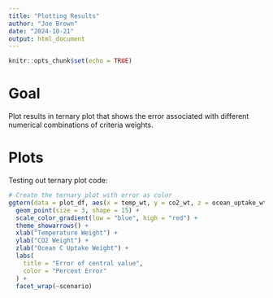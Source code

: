 ```yaml
---
title: "Plotting Results"
author: "Joe Brown"
date: "2024-10-21"
output: html_document
---
```


```r
knitr::opts_chunk$set(echo = TRUE)
```

# Goal

Plot results in ternary plot that shows the error associated with different numerical combinations of criteria weights. 


# Plots 

Testing out ternary plot code:
```r
# Create the ternary plot with error as color
ggtern(data = plot_df, aes(x = temp_wt, y = co2_wt, z = ocean_uptake_wt, color = median_error.percentage_error)) +
  geom_point(size = 3, shape = 15) +
  scale_color_gradient(low = "blue", high = "red") +
  theme_showarrows() +
  xlab("Temperature Weight") +
  ylab("CO2 Weight") +
  zlab("Ocean C Uptake Weight") +
  labs(
    title = "Error of central value",
    color = "Percent Error"
  ) +
  facet_wrap(~scenario)

```

